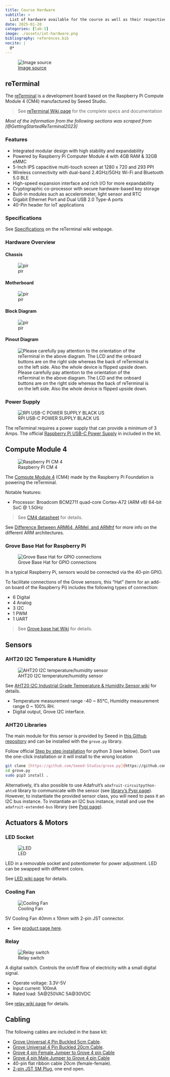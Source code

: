 ```yaml
---
title: Course Hardware
subtitle: >
  List of hardware available for the course as well as their respective specifications and documentation.
date: 2025-01-20
categories: [lab-3]
image: ./assets/iot-hardware.png
bibliography: references.bib
nocite: |
  @*
---
```


:::{.column-margin}
![[Image source](https://www.intigia.com/technologies/industrial-iot/)](./assets/iot-hardware.png)
:::

## reTerminal

The [reTerminal](https://www.seeedstudio.com/ReTerminal-with-CM4-p-4904.html) is a
development board based on the Raspberry Pi Compute Module 4 (CM4) manufactured by Seeed
Studio.

> See [reTerminal Wiki page](https://wiki.seeedstudio.com/reTerminal/) for the complete specs
> and documentation

_Most of the information from the following sections was scraped from [@GettingStartedReTerminal2023]_

### Features

- Integrated modular design with high stability and expandability
- Powered by Raspberry Pi Computer Module 4 with 4GB RAM & 32GB eMMC
- 5-Inch IPS capacitive multi-touch screen at 1280 x 720 and 293 PPI
- Wireless connectivity with dual-band 2.4GHz/5GHz Wi-Fi and Bluetooth
  5.0 BLE
- High-speed expansion interface and rich I/O for more expandability
- Cryptographic co-processor with secure hardware-based key storage
- Built-in modules such as accelerometer, light sensor and RTC
- Gigabit Ethernet Port and Dual USB 2.0 Type-A ports
- 40-Pin header for IoT applications

### Specifications

See [Specifications](https://wiki.seeedstudio.com/reTerminal/#specifications) on the reTerminal wiki webpage.

### Hardware Overview

#### Chassis

![pir](https://files.seeedstudio.com/wiki/ReTerminal/HW_overview.png)

#### Motherboard

![pir](https://files.seeedstudio.com/wiki/ReTerminal/hw-overview-internal-v1.3.jpg)

#### Block Diagram[​](index.html#block-diagram "Direct link to Block Diagram")

![pir](https://files.seeedstudio.com/wiki/ReTerminal/reTerminal_block_diagram-v1.3.png)

#### Pinout Diagram[​](index.html#pinout-diagram "Direct link to Pinout Diagram")

![Please carefully pay attention to the orientation of the reTerminal in
the above diagram. The LCD and the onboard buttons are on the right side
whereas the back of reTerminal is on the left side. Also the whole
device is flipped upside down.
](https://files.seeedstudio.com/wiki/ReTerminal/pinout-v2.jpg)


### Power Supply

:::{.column-margin}
![RPI USB-C POWER SUPPLY BLACK US](https://media.digikey.com/Photos/Raspberry%20Pi/MFG_RPI%20USB-C%20POWER%20SUPPLY%20BLACK%20US.jpg)
:::

The reTerminal requires a power supply that can provide a minimum of 3 Amps. The official
[Raspberry Pi USB-C Power Supply](https://www.raspberrypi.com/products/type-c-power-supply/)
in included in the kit.

## Compute Module 4

:::{.column-margin}
![Raspberry PI CM 4](https://images.prismic.io/rpf-products/bfe15853-d10f-4ed9-b9f0-32540bd76e55_CM4%20Featured%20Image.jpg?ixlib=gatsbyFP&auto=compress%2Cformat&fit=max&q=50&w=600&h=400 ":size=300")
:::

The
[Compute Module 4](https://www.raspberrypi.com/products/compute-module-4/?variant=raspberry-pi-cm4001000)
(CM4) made by the Raspberry Pi Foundation is powering the reTerminal.

Notable features:

- Processor: Broadcom BCM2711 quad-core Cortex-A72 (ARM v8) 64-bit SoC @ 1.5GHz

> See [CM4 datasheet](https://datasheets.raspberrypi.com/cm4/cm4-datasheet.pdf) for
> details.

See
[Difference Between ARM64, ARMel, and ARMhf](https://linuxhint.com/about-arm64-armel-armhf/)
for more info on the different ARM architectures.

### Grove Base Hat for Raspberry Pi

:::{.column-margin}
![Grove Base Hat for GPIO connections](https://files.seeedstudio.com/wiki/Grove_Base_Hat_for_Raspberry_Pi/img/main.jpg ":size=300")
:::

In a typical Raspberry Pi, sensors would be connected via the 40-pin GPIO.

To facilitate connections of the Grove sensors, this "Hat" (term for an add-on board of
the Raspberry Pi) includes the following types of connection:

- 6 Digital
- 4 Analog
- 3 I2C
- 1 PWM
- 1 UART

> See [Grove base hat Wiki](https://wiki.seeedstudio.com/Grove_Base_Hat_for_Raspberry_Pi/)
> for details.

## Sensors

### AHT20 I2C Temperature & Humidity

:::{.column-margin}
![AHT20 I2C temperature/humidity sensor](https://files.seeedstudio.com/wiki/Grove-AHT20_I2C_Industrial_Grade_Temperature_and_Humidity_Sensor/101990644_4_.png ":size=300")
:::

See
[AHT20 I2C Industrial Grade Temperature & Humidity Sensor wiki](https://wiki.seeedstudio.com/Grove-AHT20-I2C-Industrial-Grade-Temperature&Humidity-Sensor/)
for details.

- Temperature measurement range -40 ~ 85°C, Humidity measurement range 0 ~ 100% RH.
- Digital output, Grove I2C interface.

### AHT20 Libraries

The main module for this sensor is provided by Seeed in
[this Github repository](https://github.com/Seeed-Studio/grove.py/blob/master/grove/grove_temperature_humidity_aht20.py)
and can be installed with the `grove.py` library.

Follow official
[Step by step installation](https://wiki.seeedstudio.com/Grove_Base_Hat_for_Raspberry_Pi/#installation)
for python 3 (see below). Don't use the one-click installation or it will install to the
wrong location

```bash
git clone [https://github.com/Seeed-Studio/grove.py](https://github.com/Seeed-Studio/grove.py)
cd grove.py
sudo pip3 install .
```

Alternatively, it's also possible to use Adafruit's `adafruit-circuitpython-ahtx0` library
to communicate with the sensor (see
[library's Pypi page](https://pypi.org/project/adafruit-circuitpython-ahtx0/)). However,
to instantiate the provided sensor class, you will need to pass it an I2C bus instance. To
instantiate an I2C bus instance, install and use the `adafruit-extended-bus` library (see
[Pypi page](https://pypi.org/project/adafruit-extended-bus/)).

## Actuators & Motors

### LED Socket

:::{.column-margin}
![LED](https://files.seeedstudio.com/wiki/Raspi_wiki/img/red_led.jpg)
:::

LED in a removable socket and potentiometer for power adjustment. LED can be swapped with
different colors.

See [LED wiki page](https://wiki.seeedstudio.com/Grove-Red_LED/) for details.

### Cooling Fan

:::{.column-margin}
![Cooling Fan](https://abra-electronics.com/images/thumbnails/280/280/detailed/182/fan-3d-5v.png)
:::

5V Cooling Fan 40mm x 10mm with 2-pin JST connector.

- See
    [product page here](https://abra-electronics.com/thermal-management/fans/dc-fans-5v/5v-cooling-fan-40mm-x-10mm.html).

### Relay

:::{.column-margin}
![Relay switch](https://files.seeedstudio.com/wiki/Grove-Relay/img/Twig-Relay.jpg) 
:::

A digital switch. Controls the on/off flow of electricity with a small digital signal.

- Operate voltage: 3.3V-5V
- Input current: 100mA
- Rated load: 5A@250VAC 5A@30VDC

See [relay wiki page](https://wiki.seeedstudio.com/Grove-Relay/) for details.

## Cabling

The following cables are included in the base kit:

- [Grove Universal 4 Pin Buckled 5cm Cable](https://www.seeedstudio.com/Grove-Universal-4-Pin-Buckled-5cm-Cable-5-PCs-Pack.html).
- [Grove Universal 4 Pin Buckled 20cm Cable](https://www.seeedstudio.com/Grove-Universal-4-Pin-20cm-Unbuckled-Cable-5-PCs-Pack-p-749.html).
- [Grove 4 pin Female Jumper to Grove 4 pin Cable](https://www.seeedstudio.com/Grove-4-pin-Female-Jumper-to-Grove-4-pin-Conversion-Cable-5-PCs-per-PAck.html?queryID=7204536b9cc818771ed75f0d099829e7&objectID=2221&indexName=bazaar_retailer_products)
- [Grove 4 pin Male Jumper to Grove 4 pin Cable](https://www.seeedstudio.com/Grove-4-pin-Male-Jumper-to-Grove-4-pin-Conversion-Cable-5-PCs-per-Pack.html?queryID=9549a08ce2a46dc2ad12c0730ae087dd&objectID=1321&indexName=bazaar_retailer_products)
- 40-pin flat ribbon cable 20cm (female-female).
- [2-pin JST SM Plug](https://abra-electronics.com/interconnects/connectors/jst-connectors/sm/con-jst-sm-2a-2-pin-jst-sm-plug-receptacle-cable-set.html),
    one end open.
